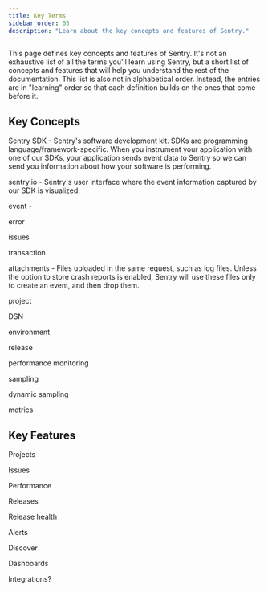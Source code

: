 ```yaml
---
title: Key Terms
sidebar_order: 05
description: "Learn about the key concepts and features of Sentry."
---
```


This page defines key concepts and features of Sentry. It's not an exhaustive list of all the terms you'll learn using Sentry, but a short list of concepts and features that will help you understand the rest of the documentation. This list is also not in alphabetical order. Instead, the entries are in "learning" order so that each definition builds on the ones that come before it.

## Key Concepts

Sentry SDK - Sentry's software development kit. SDKs are programming language/framework-specific. When you instrument your application with one of our SDKs, your application sends event data to Sentry so we can send you information about how your software is performing.

sentry.io - Sentry's user interface where the event information captured by our SDK is visualized.

event -

error

issues

transaction

attachments - Files uploaded in the same request, such as log files. Unless the option to store crash reports is enabled, Sentry will use these files only to create an event, and then drop them.

project

DSN

environment

release

performance monitoring

sampling

dynamic sampling

metrics

## Key Features

Projects

Issues

Performance

Releases

Release health

Alerts

Discover

Dashboards

Integrations?

<!--



**Attachment** -

**Breadcrumb**?? - Breadcrumbs create a trail of events that happened prior to an [issue](). These events are very similar to traditional logs, but can record more rich structured data.

**Context**?? - Custom contexts allow you to attach arbitrary data to an event. Often, this context is shared among any issue captured in its lifecycle. You cannot search these, but they are viewable on the [Issues page]().

**Distributed tracing** - ??





**Profiling**


**Quota**



**Release health**

**SaaS**

**Self-hosted**

**Stack trace**



**Tracing**


**Workflow**
